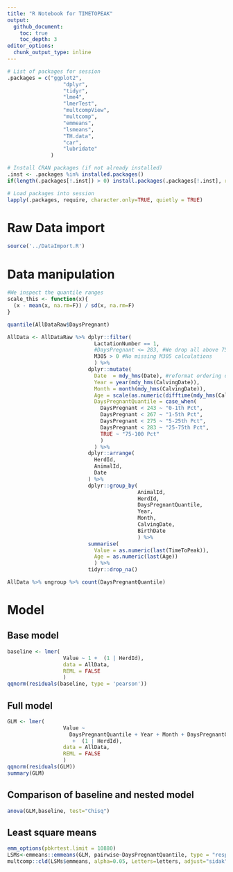 ```yaml
---
title: "R Notebook for TIMETOPEAK"
output: 
  github_document:
    toc: true
    toc_depth: 3
editor_options: 
  chunk_output_type: inline
---
```


```r
# List of packages for session
.packages = c("ggplot2",
                  "dplyr",
                  "tidyr",                
                  "lme4",
                  "lmerTest",
                  "multcompView",
                  "multcomp",
                  "emmeans",
                  "lsmeans",
                  "TH.data",
                  "car",
                  "lubridate"
              )

# Install CRAN packages (if not already installed)
.inst <- .packages %in% installed.packages()
if(length(.packages[!.inst]) > 0) install.packages(.packages[!.inst], repos = "http://cran.us.r-project.org", dependencies = TRUE)

# Load packages into session
lapply(.packages, require, character.only=TRUE, quietly = TRUE)

```

# Raw Data import

```r
source('../DataImport.R')
```

# Data manipulation

```r
#We inspect the quantile ranges
scale_this <- function(x){
  (x - mean(x, na.rm=F)) / sd(x, na.rm=F)
}

quantile(AllDataRaw$DaysPregnant)

AllData <- AllDataRaw %>% dplyr::filter(
                            LactationNumber == 1,
                            #DaysPregnant <= 283, #We drop all above 75th percentile because no interest at this stage, missing inseminations?
                            M305 > 0 #No missing M305 calculations
                            ) %>% 
                          dplyr::mutate(
                            Date  = mdy_hms(Date), #reformat ordering date
                            Year = year(mdy_hms(CalvingDate)),
                            Month = month(mdy_hms(CalvingDate)),
                            Age = scale(as.numeric(difftime(mdy_hms(CalvingDate), mdy_hms(BirthDate), units = "days"))),
                            DaysPregnantQuantile = case_when(
                              DaysPregnant < 243 ~ "0-1th Pct",
                              DaysPregnant < 267 ~ "1-5th Pct",
                              DaysPregnant < 275 ~ "5-25th Pct",
                              DaysPregnant < 283 ~ "25-75th Pct",
                              TRUE ~ "75-100 Pct"
                              )
                            ) %>%
                          dplyr::arrange(
                            HerdId,
                            AnimalId,
                            Date
                          ) %>%
                          dplyr::group_by(
                                          AnimalId,
                                          HerdId,
                                          DaysPregnantQuantile,
                                          Year,
                                          Month,
                                          CalvingDate,
                                          BirthDate
                                          ) %>% 
                          summarise(
                            Value = as.numeric(last(TimeToPeak)),
                            Age = as.numeric(last(Age))
                            ) %>% 
                          tidyr::drop_na() 
```
```r
AllData %>% ungroup %>% count(DaysPregnantQuantile)    
```

# Model

## Base model

```r
baseline <- lmer(
                  Value ~ 1 +  (1 | HerdId), 
                  data = AllData,
                  REML = FALSE
                  )
qqnorm(residuals(baseline, type = 'pearson'))
```

## Full model

```r
GLM <- lmer(
                  Value ~ 
                    DaysPregnantQuantile + Year + Month + DaysPregnantQuantile + Age
                     +  (1 | HerdId),
                  data = AllData,
                  REML = FALSE
                  )
qqnorm(residuals(GLM))
summary(GLM)
```
## Comparison of baseline and nested model

```r
anova(GLM,baseline, test="Chisq")
```

## Least square means

```r
emm_options(pbkrtest.limit = 10880)
LSMs<-emmeans::emmeans(GLM, pairwise~DaysPregnantQuantile, type = "response", adjust="sidak", glhargs=list())
multcomp::cld(LSMs$emmeans, alpha=0.05, Letters=letters, adjust="sidak")
```



